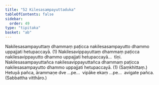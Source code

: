 ```yaml
---
title: "52 Kilesasampayuttaduka"
tableOfContents: false
sidebar:
  order: 49
type: "tipitaka"
basket: "ab"
---
```



<DynamicBreadcrumb />

<Division number="71">

<Paragraph number="222">
Nakilesasampayuttaṃ dhammaṃ paṭicca nakilesasampayutto dhammo uppajjati hetupaccayā. (1)
</Paragraph>

<Paragraph number="223">
Nakilesavippayuttaṃ dhammaṃ paṭicca nakilesavippayutto dhammo uppajjati hetupaccayā…  tīṇi.
</Paragraph>

<Paragraph number="224">
Nakilesasampayuttañca nakilesavippayuttañca dhammaṃ paṭicca nakilesasampayutto dhammo uppajjati hetupaccayā. (1) (Saṃkhittaṃ.)
</Paragraph>

<Paragraph number="225">
Hetuyā pañca, ārammaṇe dve …pe…  vipāke ekaṃ …pe…  avigate pañca. (Sabbattha vitthāro.)
</Paragraph>
</Division>